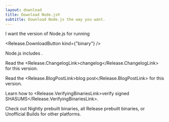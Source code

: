 ```yaml
---
layout: download
title: Download Node.js®
subtitle: Download Node.js the way you want.
---
```


<section>
I want the <Release.VersionDropdown /> version of Node.js for <Release.OperatingSystemDropdown /> running <Release.BitnessDropdown />

<Release.DownloadButton kind={"binary"} />
</section>

<section>
Node.js includes <Release.NpmLink />.

Read the <Release.ChangelogLink>changelog</Release.ChangelogLink> for this version.

Read the <Release.BlogPostLink>blog post</Release.BlogPostLink> for this version.

Learn how to <Release.VerifyingBinariesLink>verify signed SHASUMS</Release.VerifyingBinariesLink>.

Check out <LinkWithArrow href="https://nodejs.org/download/nightly/">Nightly</LinkWithArrow> prebuilt binaries, all <LinkWithArrow href="https://nodejs.org/download/release/">Release</LinkWithArrow> prebuilt binaries, or <LinkWithArrow href="https://unofficial-builds.nodejs.org/download/">Unofficial Builds</LinkWithArrow> for other platforms.

</section>
